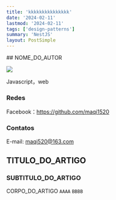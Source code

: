 ```yaml
---
title: 'kkkkkkkkkkkkkkk'
date: '2024-02-11'
lastmod: '2024-02-11'
tags: ['design-patterns']
summary: 'NestJS'
layout: PostSimple
---
```


<div class="flex">
<div className="left" style={{marginTop:-30,width:'30%'}}>
## NOME_DO_AUTOR

![](https://p6-passport.byteacctimg.com/img/user-avatar/585e1491713363bc8f67d06c485e8260~300x300.image)

Javascript，web

### Redes

Facebook：https://github.com/maqi1520

### Contatos

E-mail: maqi520@163.com

</div>
<div style={{ width:'70%', padding:20 }}>

## TITULO_DO_ARTIGO

### SUBTITULO_DO_ARTIGO

CORPO_DO_ARTIGO `AAAA` `BBBB`

</div>
</div>
